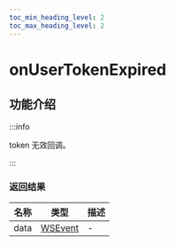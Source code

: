 ```yaml
---
toc_min_heading_level: 2
toc_max_heading_level: 2
---
```


# onUserTokenExpired

## 功能介绍

:::info

token 无效回调。

:::

### 返回结果

| 名称 | 类型                                    | 描述 |
| ---- | --------------------------------------- | ---- |
| data | [WSEvent](docs/sdks/class/response.mdx) | -    |
